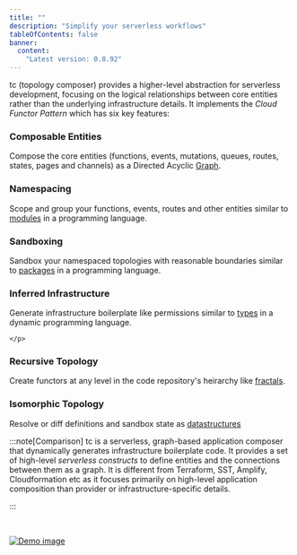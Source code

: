 ```yaml
---
title: ""
description: "Simplify your serverless workflows"
tableOfContents: false
banner:
  content:
    "Latest version: 0.8.92"
---
```


tc (topology composer) provides a higher-level abstraction for serverless development, focusing on the logical relationships between core entities rather than the underlying infrastructure details. It implements the _Cloud Functor Pattern_ which has six key features:


<div class="three-cols not-content">
  <div>
    <h3>Composable Entities</h3>
    <p>
    Compose the core entities (functions, events, mutations, queues, routes, states, pages and channels) as a Directed Acyclic <u>Graph</u>.
    </p>
  </div>
  <div>
    <h3>Namespacing</h3>
    <p>
    Scope and group your functions, events, routes and other entities similar to <u>modules</u> in a programming language.
    </p>
  </div>
  <div>
    <h3>Sandboxing</h3>
    <p>
    Sandbox your namespaced topologies with reasonable boundaries similar to <u>packages</u> in a programming language.
    </p>
  </div>
  <div>
    <h3>Inferred Infrastructure</h3>
    <p>
	Generate infrastructure boilerplate like permissions similar to <u>types</u> in a dynamic programming language.

    </p>

  </div>
  <div>
    <h3>Recursive Topology</h3>
    <p>
    Create functors at any level in the code repository's heirarchy like <u>fractals</u>.
    </p>

  </div>
  <div>
    <h3>Isomorphic Topology</h3>
    <p>
    Resolve or diff definitions and sandbox state as <u>datastructures</u>
    </p>
  </div>
</div>

:::note[Comparison]
tc is a serverless, graph-based application composer that dynamically generates infrastructure boilerplate code. It provides a set of high-level *serverless constructs* to define entities and the connections between them as a graph. It is different from Terraform, SST, Amplify, Cloudformation etc as it focuses primarily on high-level application composition than provider or infrastructure-specific details.

:::

<br/>

[![Demo image]][Demo source]

[Demo image]: ../../assets/peek.gif
[Demo source]: ../../assets/peek.gif
